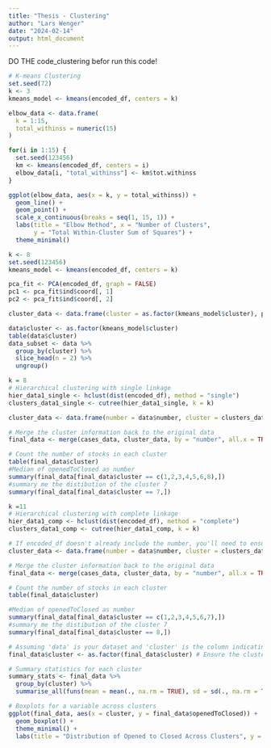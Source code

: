 ```yaml
---
title: "Thesis - Clustering"
author: "Lars Wenger"
date: "2024-02-14"
output: html_document
---
```


DO THE code_clustering befor run this code!

```r
# K-means Clustering
set.seed(72) 
k <- 3
kmeans_model <- kmeans(encoded_df, centers = k)

elbow_data <- data.frame(
  k = 1:15,
  total_withinss = numeric(15)
)

for(i in 1:15) {
  set.seed(123456)
  km <- kmeans(encoded_df, centers = i)
  elbow_data[i, "total_withinss"] <- km$tot.withinss
}

ggplot(elbow_data, aes(x = k, y = total_withinss)) + 
  geom_line() + 
  geom_point() + 
  scale_x_continuous(breaks = seq(1, 15, 1)) +
  labs(title = "Elbow Method", x = "Number of Clusters", 
       y = "Total Within-Cluster Sum of Squares") +
  theme_minimal()
```

```r
k <- 8
set.seed(123456)
kmeans_model <- kmeans(encoded_df, centers = k)

pca_fit <- PCA(encoded_df, graph = FALSE)
pc1 <- pca_fit$ind$coord[, 1]
pc2 <- pca_fit$ind$coord[, 2]

cluster_data <- data.frame(cluster = as.factor(kmeans_model$cluster), pc1, pc2)

data$cluster <- as.factor(kmeans_model$cluster) 
table(data$cluster) 
data_subset <- data %>% 
  group_by(cluster) %>%
  slice_head(n = 2) %>% 
  ungroup()

```


```r
k = 8
# Hierarchical clustering with single linkage
hier_data1_single <- hclust(dist(encoded_df), method = "single")
clusters_data1_single <- cutree(hier_data1_single, k = k)

cluster_data <- data.frame(number = data$number, cluster = clusters_data1_single)

# Merge the cluster information back to the original data
final_data <- merge(cases_data, cluster_data, by = "number", all.x = TRUE)

# Count the number of stocks in each cluster 
table(final_data$cluster) 
#Median of openedToClosed as number
summary(final_data[final_data$cluster == c(1,2,3,4,5,6,8),])
#summary me the distibution of the cluster 7
summary(final_data[final_data$cluster == 7,])
```

```r
k =11
# Hierarchical clustering with complete linkage
hier_data1_comp <- hclust(dist(encoded_df), method = "complete")
clusters_data1_comp <- cutree(hier_data1_comp, k = k)

# If encoded_df doesn't already include the number, you'll need to ensure it's correctly aligned with original data
cluster_data <- data.frame(number = data$number, cluster = clusters_data1_comp)

# Merge the cluster information back to the original data
final_data <- merge(cases_data, cluster_data, by = "number", all.x = TRUE)

# Count the number of stocks in each cluster 
table(final_data$cluster) 

#Median of openedToClosed as number
summary(final_data[final_data$cluster == c(1,2,3,4,5,6,7),])
#summary me the distibution of the cluster 7
summary(final_data[final_data$cluster == 8,])
```

```r
# Assuming 'data' is your dataset and 'cluster' is the column indicating cluster membership
final_data$cluster <- as.factor(final_data$cluster) # Ensure the cluster variable is a factor

# Summary statistics for each cluster
summary_stats <- final_data %>%
  group_by(cluster) %>%
  summarise_all(funs(mean = mean(., na.rm = TRUE), sd = sd(., na.rm = TRUE)))

# Boxplots for a variable across clusters
ggplot(final_data, aes(x = cluster, y = final_data$openedToClosed)) + 
  geom_boxplot() +
  theme_minimal() +
  labs(title = "Distribution of Opened to Closed Across Clusters", y = "Opened to Closed (Hours)", x = "Cluster")


```
